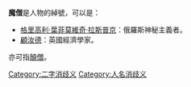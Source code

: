 '''魔僧'''是人物的綽號，可以是：

*[[格里高利·葉菲莫維奇·拉斯普京|格里高利·葉菲莫維奇·拉斯普京]]：俄羅斯神秘主義者。
*[[顧汝德|顧汝德]]：英國經濟學家。
亦可指[[顛僧|顛僧]]。

{{disambig}}

[[Category:二字消歧义|Category:二字消歧义]]
[[Category:人名消歧义|Category:人名消歧义]]